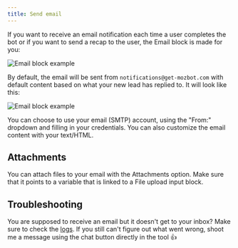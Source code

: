 ```yaml
---
title: Send email
---
```


If you want to receive an email notification each time a user completes the bot or if you want to send a recap to the user, the Email block is made for you:

<Frame style={{ maxWidth: '400px' }}>
  <img src="/images/blocks/integrations/email.png" alt="Email block example" />
</Frame>

By default, the email will be sent from `notifications@get-mozbot.com` with default content based on what your new lead has replied to. It will look like this:

<Frame>
  <img
    src="/images/blocks/integrations/default-email.png"
    alt="Email block example"
  />
</Frame>

You can choose to use your email (SMTP) account, using the "From:" dropdown and filling in your credentials.
You can also customize the email content with your text/HTML.

## Attachments

You can attach files to your email with the Attachments option. Make sure that it points to a variable that is linked to a File upload input block.

## Troubleshooting

You are supposed to receive an email but it doesn't get to your inbox? Make sure to check the [logs](/results/overview#logs). If you still can't figure out what went wrong, shoot me a message using the chat button directly in the tool 👍
